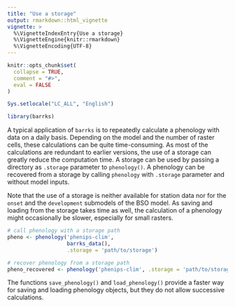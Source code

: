 ```yaml
---
title: "Use a storage"
output: rmarkdown::html_vignette
vignette: >
  %\VignetteIndexEntry{Use a storage}
  %\VignetteEngine{knitr::rmarkdown}
  %\VignetteEncoding{UTF-8}
---
```


```r
knitr::opts_chunk$set(
  collapse = TRUE,
  comment = "#>",
  eval = FALSE
)

Sys.setlocale("LC_ALL", "English")

```

```r

library(barrks)

```

A typical application of `barrks` is to repeatedly calculate a phenology with data
on a daily basis. Depending on the model and the number of raster cells, these
calculations can be quite time-consuming. As most of the calculations are redundant
to earlier versions, the use of a storage can greatly reduce the computation time.
A storage can be used by passing a directory as `.storage` parameter to `phenology()`.
A phenology can be recovered from a storage by
calling `phenology` with `.storage` parameter and without model inputs.

Note that the use of a storage is neither available for station data nor for the `onset`
and the `development` submodels of the BSO model. As saving and loading from
the storage takes time as well, the calculation of a phenology might occasionally be slower,
especially for small rasters.

```r

# call phenology with a storage path
pheno <- phenology('phenips-clim',
                   barrks_data(),
                   .storage = 'path/to/storage')

# recover phenology from a storage path
pheno_recovered <- phenology('phenips-clim', .storage = 'path/to/storage')

```

The functions `save_phenology()` and `load_phenology()` provide a faster way for
saving and loading phenology objects, but they do not allow successive calculations.


